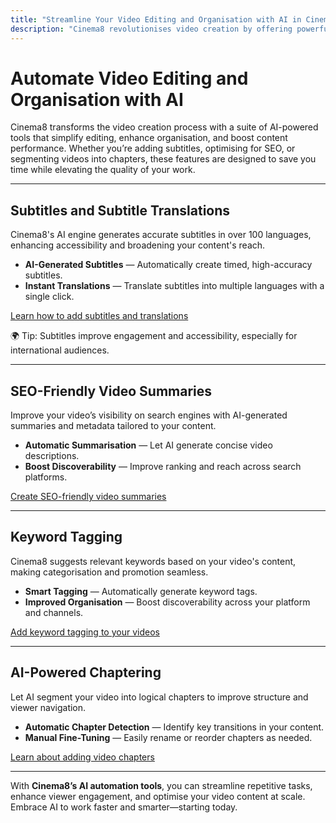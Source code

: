---
title: "Streamline Your Video Editing and Organisation with AI in Cinema8"
description: "Cinema8 revolutionises video creation by offering powerful AI-driven tools that streamline video editing and organisation. From generating subtitles to creating SEO-friendly summaries, our platform empowers you to optimise your videos efficiently while saving valuable time. Explore the key features below and dive into each topic for detailed instructions."
---


# Automate Video Editing and Organisation with AI

Cinema8 transforms the video creation process with a suite of AI-powered tools that simplify editing, enhance organisation, and boost content performance. Whether you’re adding subtitles, optimising for SEO, or segmenting videos into chapters, these features are designed to save you time while elevating the quality of your work.

---

## Subtitles and Subtitle Translations

Cinema8's AI engine generates accurate subtitles in over 100 languages, enhancing accessibility and broadening your content's reach.

- **AI-Generated Subtitles** — Automatically create timed, high-accuracy subtitles.
- **Instant Translations** — Translate subtitles into multiple languages with a single click.

[Learn how to add subtitles and translations](#)

<Callout type="info">
🌍 Tip: Subtitles improve engagement and accessibility, especially for international audiences.
</Callout>

---

## SEO-Friendly Video Summaries

Improve your video’s visibility on search engines with AI-generated summaries and metadata tailored to your content.

- **Automatic Summarisation** — Let AI generate concise video descriptions.
- **Boost Discoverability** — Improve ranking and reach across search platforms.

[Create SEO-friendly video summaries](#)

---

## Keyword Tagging

Cinema8 suggests relevant keywords based on your video's content, making categorisation and promotion seamless.

- **Smart Tagging** — Automatically generate keyword tags.
- **Improved Organisation** — Boost discoverability across your platform and channels.

[Add keyword tagging to your videos](#)

---

## AI-Powered Chaptering

Let AI segment your video into logical chapters to improve structure and viewer navigation.

- **Automatic Chapter Detection** — Identify key transitions in your content.
- **Manual Fine-Tuning** — Easily rename or reorder chapters as needed.

[Learn about adding video chapters](#)

---

With **Cinema8’s AI automation tools**, you can streamline repetitive tasks, enhance viewer engagement, and optimise your video content at scale. Embrace AI to work faster and smarter—starting today.
